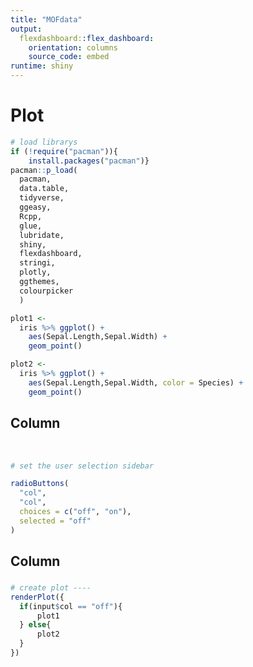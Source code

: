 ```yaml
---
title: "MOFdata"
output: 
  flexdashboard::flex_dashboard:
    orientation: columns
    source_code: embed
runtime: shiny
---
```




# Plot

```r
# load librarys
if (!require("pacman")){                                  
    install.packages("pacman")}                       
pacman::p_load(
  pacman,
  data.table,
  tidyverse,
  ggeasy,
  Rcpp,
  glue,
  lubridate,
  shiny,
  flexdashboard,
  stringi,
  plotly,
  ggthemes,
  colourpicker
  )

```


```r
plot1 <- 
  iris %>% ggplot() +
    aes(Sepal.Length,Sepal.Width) +
    geom_point()

plot2 <- 
  iris %>% ggplot() +
    aes(Sepal.Length,Sepal.Width, color = Species) +
    geom_point()


```


Column {.sidebar data-width=150}
-----------------------------------------------------------------------

<br>
```r
# set the user selection sidebar

radioButtons(
  "col",
  "col",
  choices = c("off", "on"),
  selected = "off"
)

```


Column
-----------------------------------------------------------------------

### 

```r
# create plot ----
renderPlot({
  if(input$col == "off"){
      plot1  
  } else{
      plot2
  }
})
```



